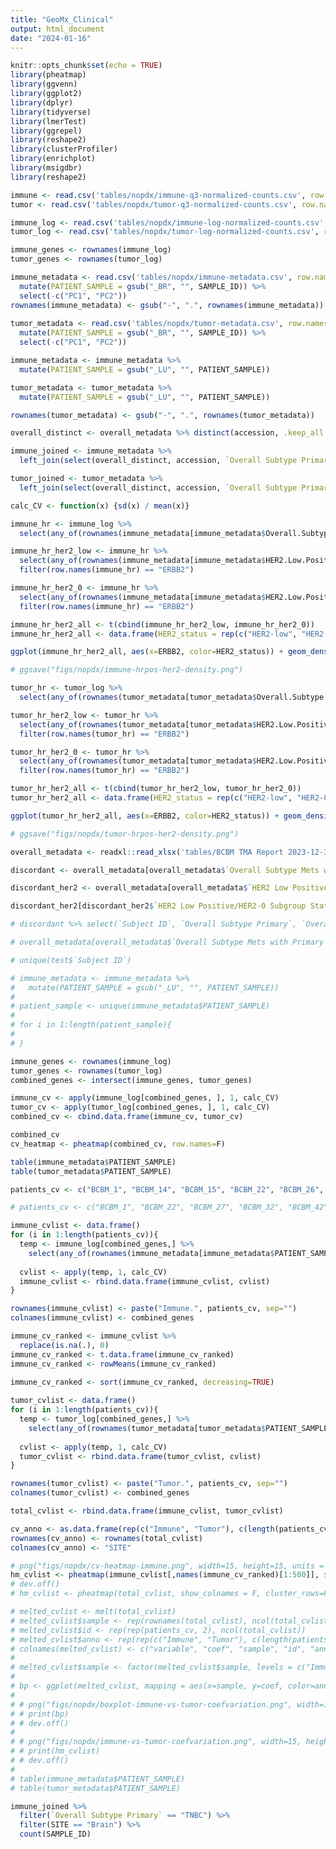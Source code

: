 ```yaml
---
title: "GeoMx_Clinical"
output: html_document
date: "2024-01-16"
---
```


```r
knitr::opts_chunk$set(echo = TRUE)
library(pheatmap)
library(ggvenn)
library(ggplot2)
library(dplyr)
library(tidyverse)
library(lmerTest)
library(ggrepel)
library(reshape2)
library(clusterProfiler)
library(enrichplot)
library(msigdbr)
library(reshape2)

immune <- read.csv('tables/nopdx/immune-q3-normalized-counts.csv', row.names=1)
tumor <- read.csv('tables/nopdx/tumor-q3-normalized-counts.csv', row.names=1)

immune_log <- read.csv('tables/nopdx/immune-log-normalized-counts.csv', row.names=1)
tumor_log <- read.csv('tables/nopdx/tumor-log-normalized-counts.csv', row.names=1)

immune_genes <- rownames(immune_log)
tumor_genes <- rownames(tumor_log)

immune_metadata <- read.csv('tables/nopdx/immune-metadata.csv', row.names=1) %>%
  mutate(PATIENT_SAMPLE = gsub("_BR", "", SAMPLE_ID)) %>%
  select(-c("PC1", "PC2"))
rownames(immune_metadata) <- gsub("-", ".", rownames(immune_metadata))
  
tumor_metadata <- read.csv('tables/nopdx/tumor-metadata.csv', row.names=1) %>%
  mutate(PATIENT_SAMPLE = gsub("_BR", "", SAMPLE_ID)) %>%
  select(-c("PC1", "PC2"))

immune_metadata <- immune_metadata %>%
  mutate(PATIENT_SAMPLE = gsub("_LU", "", PATIENT_SAMPLE))

tumor_metadata <- tumor_metadata %>%
  mutate(PATIENT_SAMPLE = gsub("_LU", "", PATIENT_SAMPLE))

rownames(tumor_metadata) <- gsub("-", ".", rownames(tumor_metadata))

overall_distinct <- overall_metadata %>% distinct(accession, .keep_all = TRUE)

immune_joined <- immune_metadata %>%
  left_join(select(overall_distinct, accession, `Overall Subtype Primary`), by = "accession")

tumor_joined <- tumor_metadata %>%
  left_join(select(overall_distinct, accession, `Overall Subtype Primary`), by = "accession")

calc_CV <- function(x) {sd(x) / mean(x)}
```

```r
immune_hr <- immune_log %>%
  select(any_of(rownames(immune_metadata[immune_metadata$Overall.Subtype.Primary == "HER2-/HR+",]))) 

immune_hr_her2_low <- immune_hr %>%
  select(any_of(rownames(immune_metadata[immune_metadata$HER2.Low.Positive.HER2.0.Subgroup.Status.PRIMARY == "HER2-Low Positive",]))) %>%
  filter(row.names(immune_hr) == "ERBB2")

immune_hr_her2_0 <- immune_hr %>%
  select(any_of(rownames(immune_metadata[immune_metadata$HER2.Low.Positive.HER2.0.Subgroup.Status.PRIMARY == "HER2-0",]))) %>%
  filter(row.names(immune_hr) == "ERBB2")

immune_hr_her2_all <- t(cbind(immune_hr_her2_low, immune_hr_her2_0))
immune_hr_her2_all <- data.frame(HER2_status = rep(c("HER2-low", "HER2-0"), c(ncol(immune_hr_her2_low), ncol(immune_hr_her2_0))), ERBB2 = immune_hr_her2_all)

ggplot(immune_hr_her2_all, aes(x=ERBB2, color=HER2_status)) + geom_density()

# ggsave("figs/nopdx/immune-hrpos-her2-density.png")
```


```r
tumor_hr <- tumor_log %>%
  select(any_of(rownames(tumor_metadata[tumor_metadata$Overall.Subtype.Primary == "HER2-/HR+",]))) 

tumor_hr_her2_low <- tumor_hr %>%
  select(any_of(rownames(tumor_metadata[tumor_metadata$HER2.Low.Positive.HER2.0.Subgroup.Status.PRIMARY == "HER2-Low Positive",]))) %>%
  filter(row.names(tumor_hr) == "ERBB2")

tumor_hr_her2_0 <- tumor_hr %>%
  select(any_of(rownames(tumor_metadata[tumor_metadata$HER2.Low.Positive.HER2.0.Subgroup.Status.PRIMARY == "HER2-0",]))) %>%
  filter(row.names(tumor_hr) == "ERBB2")

tumor_hr_her2_all <- t(cbind(tumor_hr_her2_low, tumor_hr_her2_0))
tumor_hr_her2_all <- data.frame(HER2_status = rep(c("HER2-low", "HER2-0"), c(ncol(tumor_hr_her2_low), ncol(tumor_hr_her2_0))), ERBB2 = tumor_hr_her2_all)

ggplot(tumor_hr_her2_all, aes(x=ERBB2, color=HER2_status)) + geom_density()

# ggsave("figs/nopdx/tumor-hrpos-her2-density.png")
```

```r
overall_metadata <- readxl::read_xlsx('tables/BCBM TMA Report 2023-12-31_final.xlsx')

discordant <- overall_metadata[overall_metadata$`Overall Subtype Mets with Primary Fallback` != overall_metadata$`Overall Subtype Primary`,]

discordant_her2 <- overall_metadata[overall_metadata$`HER2 Low Positive/HER2-0 Subgroup Status PRIMARY` != overall_metadata$`HER2 Low Positive/HER2-0 Subgroup Status METS`,]

discordant_her2[discordant_her2$`HER2 Low Positive/HER2-0 Subgroup Status PRIMARY` == 'HER2 Positive',] %>% select(`Subject ID`, `HER2 Low Positive/HER2-0 Subgroup Status PRIMARY`, `HER2 Low Positive/HER2-0 Subgroup Status METS`)

# discordant %>% select(`Subject ID`, `Overall Subtype Primary`, `Overall Subtype Mets with Primary Fallback`)

# overall_metadata[overall_metadata$`Overall Subtype Mets with Primary Fallback` == "TNBC",] %>% select(`Subject ID`, `Overall Subtype Mets with Primary Fallback`, `HER2 Low Positive/HER2-0 Subgroup Status METS`)

# unique(test$`Subject ID`)
```

```r
# immune_metadata <- immune_metadata %>%
#   mutate(PATIENT_SAMPLE = gsub("_LU", "", PATIENT_SAMPLE))
# 
# patient_sample <- unique(immune_metadata$PATIENT_SAMPLE)
# 
# for i in 1:length(patient_sample){
#   
# }

immune_genes <- rownames(immune_log)
tumor_genes <- rownames(tumor_log)
combined_genes <- intersect(immune_genes, tumor_genes)

immune_cv <- apply(immune_log[combined_genes, ], 1, calc_CV)
tumor_cv <- apply(tumor_log[combined_genes, ], 1, calc_CV)
combined_cv <- cbind.data.frame(immune_cv, tumor_cv)

combined_cv
cv_heatmap <- pheatmap(combined_cv, row.names=F)

table(immune_metadata$PATIENT_SAMPLE)
table(tumor_metadata$PATIENT_SAMPLE)
```


```r
patients_cv <- c("BCBM_1", "BCBM_14", "BCBM_15", "BCBM_22", "BCBM_26", "BCBM_27", "BCBM_32", "BCBM_34", "BCBM_35", "BCBM_37", "BCBM_40", "BCBM_42", "BCBM_45", "BCBM_47", "BCBM_48", "BCBM_49", "BCBM_5", "BCBM_6")

# patients_cv <- c("BCBM_1", "BCBM_22", "BCBM_27", "BCBM_32", "BCBM_42", "BCBM_45", "BCBM_47", "BCBM_49", "BCBM_5", "BCBM_6")

immune_cvlist <- data.frame()
for (i in 1:length(patients_cv)){
  temp <- immune_log[combined_genes,] %>%
    select(any_of(rownames(immune_metadata[immune_metadata$PATIENT_SAMPLE == patients_cv[i],])))
  
  cvlist <- apply(temp, 1, calc_CV)
  immune_cvlist <- rbind.data.frame(immune_cvlist, cvlist)
}

rownames(immune_cvlist) <- paste("Immune.", patients_cv, sep="")
colnames(immune_cvlist) <- combined_genes

immune_cv_ranked <- immune_cvlist %>% 
  replace(is.na(.), 0) 
immune_cv_ranked <- t.data.frame(immune_cv_ranked)
immune_cv_ranked <- rowMeans(immune_cv_ranked)
 
immune_cv_ranked <- sort(immune_cv_ranked, decreasing=TRUE)

tumor_cvlist <- data.frame()
for (i in 1:length(patients_cv)){
  temp <- tumor_log[combined_genes,] %>%
    select(any_of(rownames(tumor_metadata[tumor_metadata$PATIENT_SAMPLE == patients_cv[i],])))
  
  cvlist <- apply(temp, 1, calc_CV)
  tumor_cvlist <- rbind.data.frame(tumor_cvlist, cvlist)
}

rownames(tumor_cvlist) <- paste("Tumor.", patients_cv, sep="")
colnames(tumor_cvlist) <- combined_genes

total_cvlist <- rbind.data.frame(immune_cvlist, tumor_cvlist)

cv_anno <- as.data.frame(rep(c("Immune", "Tumor"), c(length(patients_cv), length(patients_cv))))
rownames(cv_anno) <- rownames(total_cvlist)
colnames(cv_anno) <- "SITE"

# png("figs/nopdx/cv-heatmap-immune.png", width=15, height=15, units = "in", res=300)
hm_cvlist <- pheatmap(immune_cvlist[,names(immune_cv_ranked)[1:500]], show_colnames = F, cluster_rows = F, cluster_cols = F)
# dev.off()
# hm_cvlist <- pheatmap(total_cvlist, show_colnames = F, cluster_rows=F, cluster_cols=F, annotation_row = cv_anno)

# melted_cvlist <- melt(total_cvlist)
# melted_cvlist$sample <- rep(rownames(total_cvlist), ncol(total_cvlist))
# melted_cvlist$id <- rep(rep(patients_cv, 2), ncol(total_cvlist))
# melted_cvlist$anno <- rep(rep(c("Immune", "Tumor"), c(length(patients_cv), length(patients_cv))), ncol(total_cvlist))
# colnames(melted_cvlist) <- c("variable", "coef", "sample", "id", "annotation")
# 
# melted_cvlist$sample <- factor(melted_cvlist$sample, levels = c("Immune.BCBM_1", "Tumor.BCBM_1", "Immune.BCBM_14", "Tumor.BCBM_14", "Immune.BCBM_15", "Tumor.BCBM_15", "Immune.BCBM_22", "Tumor.BCBM_22", "Immune.BCBM_26", "Tumor.BCBM_26", "Immune.BCBM_27", "Tumor.BCBM_27", "Immune.BCBM_32", "Tumor.BCBM_32", "Immune.BCBM_34", "Tumor.BCBM_34", "Immune.BCBM_35", "Tumor.BCBM_35", "Immune.BCBM_37", "Tumor.BCBM_37", "Immune.BCBM_40", "Tumor.BCBM_40", "Immune.BCBM_42", "Tumor.BCBM_42", "Immune.BCBM_45", "Tumor.BCBM_45", "Immune.BCBM_47", "Tumor.BCBM_47", "Immune.BCBM_48", "Tumor.BCBM_48", "Immune.BCBM_49", "Tumor.BCBM_49", "Immune.BCBM_5", "Tumor.BCBM_5", "Immune.BCBM_6", "Tumor.BCBM_6"))
# 
# bp <- ggplot(melted_cvlist, mapping = aes(x=sample, y=coef, color=annotation)) + geom_boxplot() + theme(axis.text.x = element_text(angle=90))
# 
# # png("figs/nopdx/boxplot-immune-vs-tumor-coefvariation.png", width=15, height=15, units = "in", res=300)
# # print(bp)
# # dev.off()
# 
# # png("figs/nopdx/immune-vs-tumor-coefvariation.png", width=15, height=15, units = "in", res=300)
# # print(hm_cvlist)
# # dev.off()
# 
# table(immune_metadata$PATIENT_SAMPLE)
# table(tumor_metadata$PATIENT_SAMPLE)
```

```r
immune_joined %>%
  filter(`Overall Subtype Primary` == "TNBC") %>%
  filter(SITE == "Brain") %>%
  count(SAMPLE_ID)
```